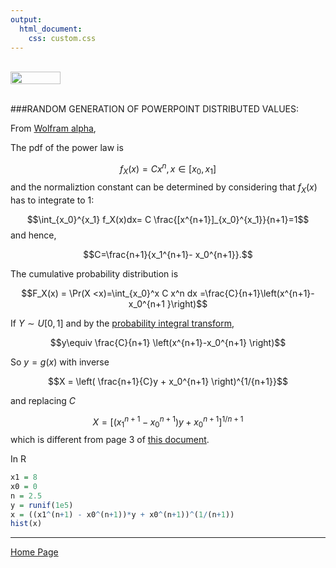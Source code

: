 ```yaml
---
output: 
  html_document:
    css: custom.css
---
```


<br>
<a href="http://rinterested.github.io/statistics/index.html">
<img HEIGHT="20" WIDTH="80" src="https://cloud.githubusercontent.com/assets/9312897/10556783/a27a26fa-745c-11e5-9b1a-2d5bd737387a.PNG"></a>
<br><br>

###RANDOM GENERATION OF POWERPOINT DISTRIBUTED VALUES:
<br>

From [Wolfram alpha](http://mathworld.wolfram.com/RandomNumber.html),

The pdf of the power law is

$$f_X(x) =C x^n, x \in [x_0, x_1]$$
and the normaliztion constant can be determined by considering that $f_X(x)$ has to integrate to 1:

$$\int_{x_0}^{x_1} f_X(x)dx= C \frac{[x^{n+1}]_{x_0}^{x_1}}{n+1}=1$$
and hence,

$$C=\frac{n+1}{x_1^{n+1}- x_0^{n+1}}.$$

The cumulative probability distribution is

$$F_X(x) = \Pr(X <x)=\int_{x_0}^x C x^n dx =\frac{C}{n+1}\left(x^{n+1}-x_0^{n+1  }\right)$$

If $Y\sim U[0,1]$ and by the [probability integral transform
](https://en.wikipedia.org/wiki/Inverse_transform_sampling),

$$y\equiv \frac{C}{n+1} \left(x^{n+1}-x_0^{n+1} \right)$$

So $y=g(x)$ with inverse

$$X = \left( \frac{n+1}{C}y + x_0^{n+1}    \right)^{1/{n+1}}$$


and replacing $C$

$$X = \left[ (x_1^{n+1}-x_0^{n+1})y + x_0^{n+1}    \right]^{1/{n+1}}$$
which is different from page 3 of [this document](https://drive.google.com/file/d/0Bwl-HpVJ_5PeUWliQ2F0OUo3NVE/view?usp=sharing).

In R

```r
x1 = 8
x0 = 0
n = 2.5
y = runif(1e5)
x = ((x1^(n+1) - x0^(n+1))*y + x0^(n+1))^(1/(n+1))
hist(x)
```

---

<a href="http://rinterested.github.io/statistics/index.html">Home Page</a>
